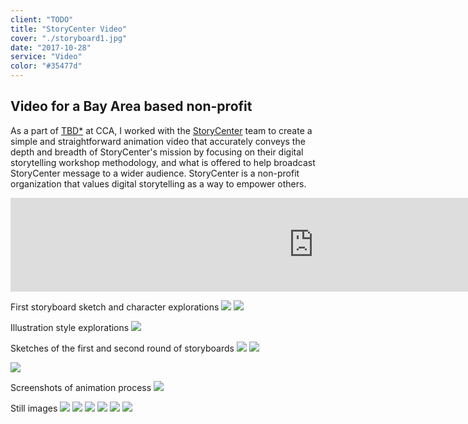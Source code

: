 ```yaml
---
client: "TODO"
title: "StoryCenter Video"
cover: "./storyboard1.jpg"
date: "2017-10-28"
service: "Video"
color: "#35477d"
---
```


## Video for a Bay Area based non-profit

As a part of [TBD*](http://tbdcca.com) at CCA, I worked with the [StoryCenter](http://storycenter.org) team to create a simple and straightforward animation video that accurately conveys the depth and breadth of StoryCenter's mission by focusing on their digital storytelling workshop methodology, and what is offered to help broadcast StoryCenter message to a wider audience. StoryCenter is a non-profit organization that values digital storytelling as a way to empower others.

<iframe src="https://player.vimeo.com/video/247275750?loop=1&color=ffffff&title=0&byline=0&portrait=0" width="970" height="auto" frameborder="0" webkitallowfullscreen mozallowfullscreen allowfullscreen></iframe>

First storyboard sketch and character explorations
![](./sketch1.jpg)
![](./sketch2.jpg)

Illustration style explorations
![](./ae.png)

Sketches of the first and second round of storyboards
![](./storyboard1.jpg)
![](./storyboard2.jpg)

![](./sketch3.jpg)

Screenshots of animation process
![](./dudes.png)

Still images
![](./still1.png)
![](./still2.png)
![](./still3.png)
![](./still4.png)
![](./still5.png)
![](./still6.png)